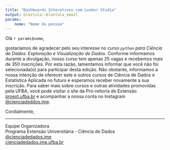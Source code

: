 ```yaml
---
title: "Dashboards Interativos com Looker Studio"
output: blastula::blastula_email
params:
    nome: "Nome da pessoa"
---
```


Olá `r params$nome`,

gostaríamos de agradecer pelo seu interesse no curso *`python` para Ciência de Dados: Exploração e Visualização de Dados*. Conforme informamos durante a divulgação, nosso curso tem apenas 25 vagas e recebemos mais de 350 inscrições. Por esta razão, lamentamos informar que você não foi selecionada(o) para participar desta edição. Não obstante, informamos a nossa intenção de oferecer este e outros cursos de Ciência de Dados e Estatística Aplicada no futuro e esperamos receber novamente a sua inscrição. Para saber mais sobre cursos e outras atividades promovidas pela UFBA, você pode visitar o site da Pró-reitoria de Extensão [proext.ufba.br](https://proext.ufba.br/) e acompanhar a nossa conta no Instagram [@cienciadeddos.ime](https://www.instagram.com/cienciadedados.ime).

Cordialmente,

---
Equipe Organizadora<br>
Programa Extensão Universitária - Ciência de Dados<br>
[@cienciadedados.ime](https://www.instagram.com/cienciadedados.ime){target="_blank"}<br>
[cienciadedados.ime.ufba.br](https://ufba.netlify.app){target="_blank"}

